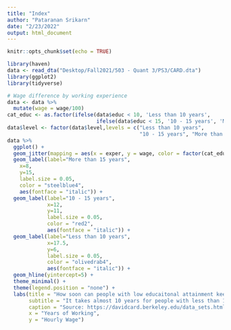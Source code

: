 ```yaml
---
title: "Index"
author: "Pataranan Srikarn"
date: "2/23/2022"
output: html_document
---
```


```r
knitr::opts_chunk$set(echo = TRUE)
```

```r
library(haven)
data <- read_dta("Desktop/Fall2021/503 - Quant 3/PS3/CARD.dta")
library(ggplot2)
library(tidyverse)

# Wage difference by working experience
data <- data %>%
  mutate(wage = wage/100)
cat_educ <- as.factor(ifelse(data$educ < 10, 'Less than 10 years',
                             ifelse(data$educ < 15, '10 - 15 years', 'More than 15 years')))
data$level <- factor(data$level,levels = c("Less than 10 years",
                                           "10 - 15 years", "More than 15 years"))
data %>%
  ggplot() +
  geom_jitter(mapping = aes(x = exper, y = wage, color = factor(cat_educ)), alpha = 1/3) +
  geom_label(label="More than 15 years", 
    x=8,
    y=15,
    label.size = 0.05,
    color = "steelblue4",
    aes(fontface = "italic")) +
  geom_label(label="10 - 15 years", 
             x=12,
             y=11,
             label.size = 0.05,
             color = "red2",
             aes(fontface = "italic")) +
  geom_label(label="Less than 10 years", 
             x=17.5,
             y=6,
             label.size = 0.05,
             color = "olivedrab4",
             aes(fontface = "italic")) +
  geom_hline(yintercept=5) +
  theme_minimal() +
  theme(legend.position = "none") +
  labs(title = "How soon can people with low educaitonal attainment keep up their wages with others?",
       subtitle = "It takes almost 10 years for people with less than 10 years of schooling to get paid $5/hour compared to those with more than 15 years of schooling.",
       caption = "Source: https://davidcard.berkeley.edu/data_sets.html",
       x = "Years of Working",
       y = "Hourly Wage")
```